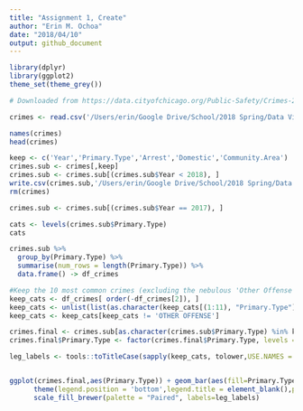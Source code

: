 ```yaml
---
title: "Assignment 1, Create"
author: "Erin M. Ochoa"
date: "2018/04/10"
output: github_document
---
```


```r
library(dplyr)
library(ggplot2)
theme_set(theme_grey())
```



```r
# Downloaded from https://data.cityofchicago.org/Public-Safety/Crimes-2001-to-present-Dashboard/5cd6-ry5g

crimes <- read.csv('/Users/erin/Google Drive/School/2018 Spring/Data Viz/Assignments/HW1/Crimes_-_2001_to_present.csv')

```


```r
names(crimes)
head(crimes)
```

```r
keep <- c('Year','Primary.Type','Arrest','Domestic','Community.Area')
crimes.sub <- crimes[,keep]
crimes.sub <- crimes.sub[(crimes.sub$Year < 2018), ]
write.csv(crimes.sub,'/Users/erin/Google Drive/School/2018 Spring/Data Viz/Assignments/HW1/crimes_sub.csv',row.names = FALSE)
rm(crimes)
```

```r
crimes.sub <- crimes.sub[(crimes.sub$Year == 2017), ]
```

```r


cats <- levels(crimes.sub$Primary.Type)
cats
```


```r
crimes.sub %>% 
  group_by(Primary.Type) %>%
  summarise(num_rows = length(Primary.Type)) %>%
  data.frame() -> df_crimes

#Keep the 10 most common crimes (excluding the nebulous 'Other Offense' category)
keep_cats <- df_crimes[ order(-df_crimes[2]), ]
keep_cats <- unlist(list(as.character(keep_cats[(1:11), "Primary.Type"])))
keep_cats <- keep_cats[keep_cats != 'OTHER OFFENSE']

crimes.final <- crimes.sub[as.character(crimes.sub$Primary.Type) %in% keep_cats, ]
crimes.final$Primary.Type <- factor(crimes.final$Primary.Type, levels = keep_cats)
```




```r


leg_labels <- tools::toTitleCase(sapply(keep_cats, tolower,USE.NAMES = FALSE))


ggplot(crimes.final,aes(Primary.Type)) + geom_bar(aes(fill=Primary.Type)) +
      theme(legend.position = 'bottom',legend.title = element_blank(),panel.border = element_rect(linetype = "solid", color = "grey70", fill=NA, size=1.1)) +
      scale_fill_brewer(palette = "Paired", labels=leg_labels)

```


